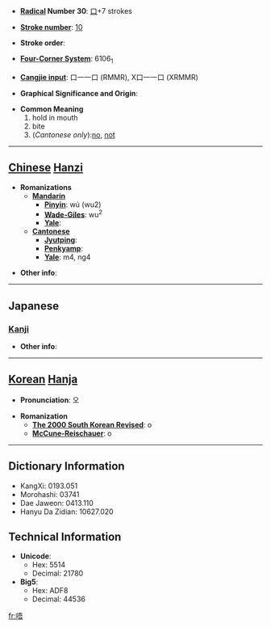 * '''[[Wiktionary:Chinese radical index| Radical]] Number 30''': [[Wiktionary:Chinese radical index 口|口]]+7 strokes

* '''[[Wiktionary:Chinese total strokes index|Stroke number]]''': [[Wiktionary:Chinese total strokes index 10|10]]

* '''Stroke order''': 

* '''[[Wiktionary:Chinese four corner index|Four-Corner System]]''': 6106<sub>1</sub>

* '''[[Wiktionary:Chinese Cangjie index|Cangjie input]]''': 口一一口 (RMMR), X口一一口 (XRMMR)

* '''Graphical Significance and Origin''': 

* '''Common Meaning'''
*#hold in mouth
*# bite
*#(''Cantonese only''):[[no]], [[not]]

----

== [[Chinese]] [[Hanzi]] ==

* '''Romanizations'''
** '''[[Mandarin]]'''
*** '''[[Pinyin]]''': wú (wu2)
*** '''[[Wade-Giles]]''': wu<sup>2</sup>
*** '''[[Yale]]''': 
** '''[[Cantonese]]'''
*** '''[[Jyutping]]''':
*** '''[[Penkyamp]]''': 
*** '''[[Yale]]''': m4, ng4

* '''Other info''': 

----

==Japanese==
===[[Kanji]]===
{{kanji|on readings=[[ご]] (go)
|kun readings=
}}

* '''Other info''':  

----

== [[Korean]] [[Hanja]] ==

* '''Pronunciation''': 오

* '''Romanization'''
** '''[[The 2000 South Korean Revised Romanization|The 2000 South Korean Revised]]''': o
** '''[[McCune-Reischauer]]''': o

----

== Dictionary Information ==

* KangXi: 0193.051
* Morohashi: 03741
* Dae Jaweon: 0413.110
* Hanyu Da Zidian: 10627.020

== Technical Information ==

* '''Unicode''':
** Hex: 5514
** Decimal: 21780
* '''Big5''':
** Hex: ADF8
** Decimal: 44536

[[fr:唔]]